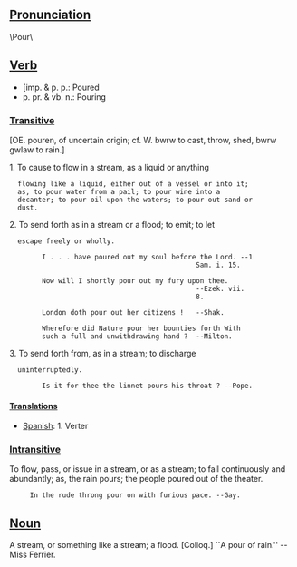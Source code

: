 ==[[Pronunciation]]==
\Pour\

==[[Verb]]==

* [imp. & p. p.: Poured 
* p. pr. & vb. n.: Pouring
===[[Transitive]]===

[OE. pouren, of uncertain origin; cf. W. bwrw to
cast, throw, shed, bwrw gwlaw to rain.]

1. To cause to flow in a stream, as a liquid or anything
   flowing like a liquid, either out of a vessel or into it;
   as, to pour water from a pail; to pour wine into a
   decanter; to pour oil upon the waters; to pour out sand or
   dust.

2. To send forth as in a stream or a flood; to emit; to let
   escape freely or wholly.

         I . . . have poured out my soul before the Lord. --1
                                               Sam. i. 15.

         Now will I shortly pour out my fury upon thee.
                                               --Ezek. vii.
                                               8.

         London doth pour out her citizens !   --Shak.

         Wherefore did Nature pour her bounties forth With
         such a full and unwithdrawing hand ?  --Milton.

3. To send forth from, as in a stream; to discharge
   uninterruptedly.

         Is it for thee the linnet pours his throat ? --Pope.

====[[Translation]]s====

*[[Spanish]]: 1. Verter


===[[Intransitive]]===

To flow, pass, or issue in a stream, or as a stream; to fall
continuously and abundantly; as, the rain pours; the people
poured out of the theater.

      In the rude throng pour on with furious pace. --Gay.

==[[Noun]]==

A stream, or something like a stream; a flood. [Colloq.] ``A
pour of rain.'' --Miss Ferrier.